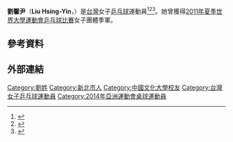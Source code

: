 {{Infobox sportsperson
| name                      = 劉馨尹
| image                     = 
| image_size                = 
| alt                       = 
| caption                   = 
| real_name                 = 
| native_name               = 
| native_name_lang          = 
| romanizedname             = 
| english_name              = 
| birth_name                = 
| nationality               = 
| national_team             = 
| ethnicity                 = 
| hometown                  = 
| citizenship               = 
| birth_date                = {{Birth date and age|year=1987|month=10|day=9}}
| birth_place               = 
| death_date                = 
| death_place               = 
| resting_place             = 
| resting_place_coordinates = 
| monuments                 = 
| residence                 = 
| education                 = 中國文化大學體育學系運動教練碩士班
| alma_mater                = 靜修女中<br />中國文化大學
| occupation                = 
| years_active              = 1998 -
| agent                     = 
| height                    = {{height|m=1.66}}
| weight                    = {{weight|kg=53}}
| spouse                    = 
| website                   = 
| country                   = 
| sport                     = 桌球
| position                  = 
| shoots                    = 
| catches                   = 
| disability                = 
| disability_class          = 
| weight_class              = 
| weight_class_type         = 
| rank                      = 
| event                     = 
| collegeteam               = 
| league                    = 
| league_type               = 
| club                      = 
| team                      = 
| turnedpro                 = 
| former_partner            = 陸雲鳳、洪珮珊、林佳慧、陳思羽、鄭先知
| coach                     = 
| retired                   = 
| coaching                  = 
| worlds                    = 
| regionals                 = 
| nationals                 = 
{{ubl
|中華民國97年全國大專校院運動會公開女生組：桌球雙打第二名
|中華民國99年全國大專校院運動會公開女生組：桌球雙打第一名
|中華民國100年全國大專校院運動會公開女生組：桌球雙打第一名
|中華民國100年全國大專校院運動會公開女生組：桌球團體第一名
|中華民國105年全國桌球錦標賽：女子單打第一名
}}
| olympics                  = 
| paralympics               = 
| commonwealth              = 
| highestranking            = 第96名（2018年3月）
| pb                        = 
| medaltemplates            = 
{{MedalCountry|{{TPE}}}}
{{MedalSport|女子桌球}}
{{MedalCompetition|夏季世界大學運動會}}
{{MedalBronze|2011年中國廣東省深圳市南山區|女子團體}}
{{MedalCompetition|世界桌球錦標賽}}
{{MedalBronze|2016年馬來西亞吉隆坡|女子團體}}
{{MedalCompetition|亞洲桌球錦標賽}}
{{MedalBronze|2019年印尼日惹|女子團體}}
{{MedalBronze|2021年卡達多哈|女子雙打}}
{{MedalCompetition|世界杯乒乓球賽}}
{{MedalBronze|2019年日本東京|女子團體}}
| show-medals               = 
| updated                   = 2021年10月5日
}}
{{世大運獎牌記錄
|項目=桌球
|a1=2011
|b1=3
|c1=女子團體
}}
'''劉馨尹'''（'''Liu Hsing-Yin'''，{{bd|1987年|10月9日||}}）是[[台灣|台灣]]女子[[乒乓球|乒乓球]]運動員<ref>{{cite web|url=http://www.ittf.com/ittf_stats/stats_per_player.asp?player_id=113300|title=Stats Records - ITTF Statistics}}{{dead link|date=2017年11月 |bot=InternetArchiveBot |fix-attempted=yes }}</ref><ref>{{cite web|url=http://www.ittf.com/ittf_ranking/world_ranking_per_name.asp?Siniors=1&Player_ID=113300|title=World ranking Record for LIU Hsing-Yin (TPE)}}{{dead link|date=2017年11月 |bot=InternetArchiveBot |fix-attempted=yes }}</ref><ref>{{cite web |url=http://www.ittfranking.com/cgi-bin/ttplayer.cgi?number=113300&lang=0&format=detailed|title=LIU Hsing-Yin (TPE) - ITTF Rankings}}</ref>。她曾獲得[[2011年夏季世界大學生運動會桌球比賽|2011年夏季世界大學運動會乒乓球比賽]]女子團體季軍。

== 參考資料 ==
{{Reflist}}

== 外部連結 ==

{{台湾乒乓球}}
{{DEFAULTSORT:Liu, Hsing-yin}}

[[Category:劉姓|Category:劉姓]]
[[Category:新北市人|Category:新北市人]]
[[Category:中國文化大學校友|Category:中國文化大學校友]]
[[Category:台灣女子乒乓球運動員|Category:台灣女子乒乓球運動員]]
[[Category:2014年亞洲運動會桌球運動員|Category:2014年亞洲運動會桌球運動員]]